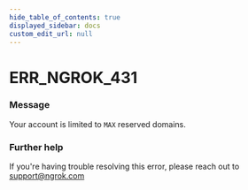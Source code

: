 ```yaml
---
hide_table_of_contents: true
displayed_sidebar: docs
custom_edit_url: null
---
```



# ERR_NGROK_431

### Message

Your account is limited to `MAX` reserved domains.

### Further help

If you're having trouble resolving this error, please reach out to [support@ngrok.com](mailto:support@ngrok.com?subject=Help%20with%20ERR_NGROK_431)

<ErrorDetails error="err_ngrok_431" />
